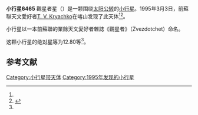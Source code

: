 {{Infobox planet
| bgcolour = #FFFFC0
| name = 觀星者星
| symbol = 
| image = 
| caption = 
| discovery = yes
| discovery_ref = 
| discoverer = [[T._V._Kryachko|T. V. Kryachko]]
| discovery_site = [[喀山|喀山]] 
| discovered = 1995年3月3日
| designations = yes
| mp_name = 6465 Zvezdotchet
| named_after = 前蘇聯業餘天文愛好者雜誌《觀星者》
| alt_names = 1995 EP/ 1938 DK2 / 1958 UG / 1958 VF1 / 1973 FN / 1982 GE / 1984 SP1
| mp_category = [[主带小行星|主带小行星]]
| orbit_ref = <ref name="a">[http://ssd.jpl.nasa.gov/sbdb.cgi?sstr=6465 6465 Zvezdotchet] {{Wayback|url=http://ssd.jpl.nasa.gov/sbdb.cgi?sstr=6465 |date=20140902004323 }}，小行星數據庫瀏覽器（JPL Small-Body Database Browser）－[[美国国家航空航天局|美国国家航空航天局]]喷气推进实验室</ref>
| epoch = 2456400.5 (2013年4月18日更新)
| aphelion = {{convert|3.090918615953266|AU|km|3|abbr=on|lk=out}}
| perihelion = {{convert|2.258135536455192|AU|km|3|abbr=on}}
| semimajor = {{convert|2.674527076204229|AU|km|3|abbr=on}}
| eccentricity = 0.155687913
| period = 1597.603213 [[日|日]]<br />4.37[[儒略年|儒略年]]
| avg_speed = 
| inclination = 11.38165134290017
| asc_node = 5.689509032733258
| mean_anomaly = 
| arg_peri = 97.605204853087
| satellites = 
| physical_characteristics = yes
| dimensions = 
| mass = 
| density = 
| surface_grav = 
| escape_velocity = 
| sidereal_day = 
| axial_tilt = 
| pole_ecliptic_lat = 
| pole_ecliptic_lon = 
| albedo = 
| temperatures= 
| temp_name1 = 
| mean_temp_1 = 
| max_temp_1 = 
| temp_name2 = 
| max_temp_2 = 
| spectral_type = 
| abs_magnitude = 12.80
}}

'''小行星6465'''  觀星者星（{{lang-en|6465 Zvezdotchet}}）是一颗围绕[[太阳|太阳]][[公转|公转]]的[[小行星|小行星]]。1995年3月3日，前蘇聯天文愛好者[[T._V._Kryachko|T. V. Kryachko]]在喀山发现了此天体<ref name="a" /><ref>{{cite news|title=小行星列表|url=http://cfa-www.harvard.edu/iau/lists/NumberedMPs.txt|accessdate=2013-07-08|newspaper=哈佛大学|archive-date=2008-05-17|archive-url=https://web.archive.org/web/20080517010638/http://cfa-www.harvard.edu/iau/lists/NumberedMPs.txt|dead-url=no}}</ref>。

小行星以一本前蘇聯的業餘天文愛好者雜誌《觀星者》（Zvezdotchet）命名。

这颗小行星的[[绝对星等|绝对星等]]为12.80等<ref name="a" />。

==参考文献==
{{reflist}}
{{Minor Planet Number|[[小行星6464|小行星6464]]|[[小行星6466|小行星6466]]}}

{{小天体}}

[[Category:小行星带天体|Category:小行星带天体]]
[[Category:1995年发现的小行星|Category:1995年发现的小行星]]

{{asteroid-stub}}